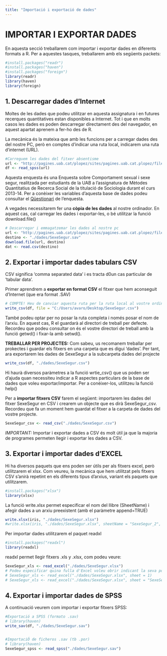 ```yaml
---
title: "Importació i exportació de dades"
---
```


# IMPORTAR I EXPORTAR DADES 
En aquesta secció treballarem com importar i exportar dades en diferents formats a R. Per a aquestes tasques, treballarem amb els següents packets: 

```r
#install.packages("readr")
#install.packages("haven")
#install.packages("foreign")
library(readr)
library(haven)
library(foreign)
```

## 1. Descarregar dades d'Internet 
Moltes de les dades que podeu utilitzar en aquesta assignatura i en futures recerques quantitatives estan disponibles a Internet. Tot i que en molts casos les dades es poden descarregar directament des del navegador, en aquest apartat aprenem a fer-ho des de R. 

La mecànica és la mateixa que amb les funcions per a carregar dades des del nostre PC, però en comptes d'indicar una ruta local, indicarem una ruta d'internet (URL). 

```r
#Carreguem les dades del fitxer absentisme 
url <- "http://pagines.uab.cat/plopez/sites/pagines.uab.cat.plopez/files/SexeSegur.sav"
df <- read_spss(url)
```

Aquesta enquesta és una Enquesta sobre Comportament sexual i sexe segur, realitzada per estudiants de la UAB a l'assignatura de Mètodes Quantitatius de Recerca Social de la titulació de Sociologia durant el curs 2013-14. Per a conèixer les variables d'aquesta base de dades podeu consultar el [Qüestionari](http://pagines.uab.cat/plopez/sites/pagines.uab.cat.plopez/files/Questionari_SexeSegur.pdf) de l'enquesta. 

A vegades necessitarem fer una **còpia de les dades** al nostre ordinador. En aquest cas, cal carregar les dades i exportar-les, o bé utilitzar la funció download.file()

```r
# Descarregar i emmagatzemar les dades al nostre pc 
url <- "http://pagines.uab.cat/plopez/sites/pagines.uab.cat.plopez/files/SexeSegur.sav"
destino <- "./dades/SexeSegur.sav"
download.file(url, destino)
dat <- read.csv(destino)
```

## 2. Exportar i importar dades tabulars CSV 
CSV significa 'comma separated data' i es tracta d0un cas particular de 'tabular data'. 

Primer aprendrem a **exportar en format CSV** el fitxer que hem aconseguit d'Internet (que era format .SAV) 

```r
# COMPTE! Heu de canviar aquesta ruta per la ruta local al vostre ordinador. 
write_csv(df, file = "C:/Users/avaro/Desktop/SexeSegur.csv")
```
També podeu optar per no posar la ruta completa i només posar el nom de l'arxiu. En aquest cas, R el guardarà al directori de treball per defecte. Recordeu que podeu consultar on és el vostre directori de treball amb la funció getwd() i fixar-la amb setwd(). 

**TREBALLAR PER PROJECTES:**
Com sabeu, us recomanem treballar per prokectes i guardar els fitxers en una carpeta que es digui 'dades'. Per tant, ara exportarem les dades de SexeSegur a la subcarpeta dades del projecte 

```r
write_csv(df, "./dades/SexeSegur.csv")
```

Hi haurà diversos paràmetres a la funció wrtie_csv() que us poden ser d'ajuda quan necessiteu indicar a R aspectes particulars de la base de dades que voleu exportar/importar. Per a conèixer-los, utilitzeu la funció help()

Per a **importar fitxers CSV** farem el següent: importarem les dades del fitxer SexeSegur en CSV i crearem un objecte que es dirà SexeSegur_csv. Recordeu que fa un moment hem guardat el fitxer a la carpeta de dades del vostre projecte. 

```r
SexeSegur_csv <- read_csv("./dades/SexeSegur.csv")
```

*IMPORTANT:* Importar i exportar dades a CSV és molt útil ja que la majoria de programes permeten llegir i exportar les dades a CSV. 

## 3. Exportar i importar dades d'EXCEL 
Hi ha diversos paquets que ens poden ser útils per als fitxers excel, però utilitzarem el xlsx. Com veureu, la mecànica que hem utilitzat pels fitxers CSV s'anirà repetint en els diferents tipus d'arxius, variant els paquets que utilitzarem. 

```r
#install.packages("xlsx")
library(xlsx)
```

La funció write.xlsx permet especificar el nom del llibre (SheetName) i afegir dades a un arxiu preexistent (amb el paràmetre append=TRUE)

```r
write.xlsx(iris, "./dades/SexeSegur.xlsx")
#write.xlsx(iris, "./dades/SexeSegur.xlsx", sheetName = "SexeSegur_2", append = TRUE)
```

Per importar dades utilitzarem el paquet readxl

```r
#install.packages("readxl")
library(readxl)
```

readxl permet llegir fitxers .xls y .xlsx, com podeu veure:

```r
SexeSegur_xls <- read_excel("./dades/SexeSegur.xlsx")
# Podeu especificar quina fulla d'Excel voleu obrir indicant la seva posició o el seu nom: 
# SexeSegur_xls <- read_excel("./dades/SexeSegur.xlsx", sheet = 1)
# SexeSegur_xls <- read_excel("./dades/SexeSegur.xlsx", sheet = "SexeSegur_2")

```

## 4. Exportar i importar dades de SPSS 
A continuació veurem com importar i exportar fitxers SPSS: 

```r
#Exportació a SPSS (formato .sav)
# library(haven)
write_sav(df, "./dades/SexeSegur.sav")


#ImportaciÓ de ficheros .sav (tb .por)
# library(haven)
SexeSegur_spss <- read_spss("./dades/SexeSegur.sav")
```